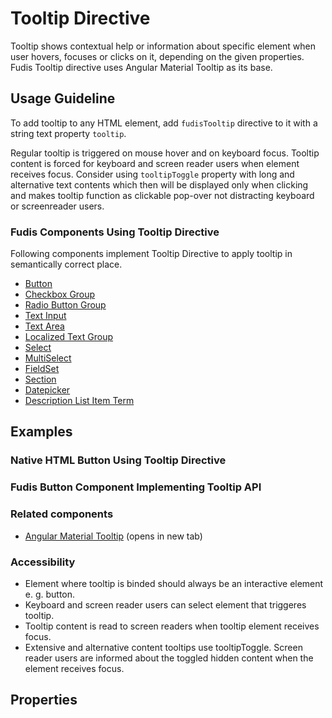 
<Meta title="Directives/Tooltip" />

# Tooltip Directive

Tooltip shows contextual help or information about specific element when user hovers, focuses or clicks on it, depending on the given properties.
Fudis Tooltip directive uses Angular Material Tooltip as its base.

## Usage Guideline

To add tooltip to any HTML element, add `fudisTooltip` directive to it with a string text property `tooltip`.

Regular tooltip is triggered on mouse hover and on keyboard focus. Tooltip content is forced for keyboard and screen reader users when element receives focus.
Consider using `tooltipToggle` property with long and alternative text contents which then will be displayed only when clicking and makes tooltip function as clickable pop-over not distracting keyboard or screenreader users.

### Fudis Components Using Tooltip Directive

Following components implement Tooltip Directive to apply tooltip in semantically correct place.

- [Button](/docs/components-button--documentation)
- [Checkbox Group](/docs/components-form-checkbox-group--documentation)
- [Radio Button Group](/docs/components-form-radio-button-group--documentation)
- [Text Input](/docs/components-form-text-input--documentation)
- [Text Area](/docs/components-form-text-area--documentation)
- [Localized Text Group](/docs/components-form-localized-text-group--documentation)
- [Select](/docs/components-form-select-select--documentation)
- [MultiSelect](/docs/components-form-select-multiselect--documentation)
- [FieldSet](/docs/components-form-field-set--documentation)
- [Section](/docs/components-section--documentation)
- [Datepicker](/docs/components-form-date-datepicker--documentation)
- [Description List Item Term](/docs/components-description-list--documentation)

## Examples

### Native HTML Button Using Tooltip Directive

<Canvas of={TooltipStories.ExampleWithNativeButton} />

### Fudis Button Component Implementing Tooltip API

<Canvas of={TooltipStories.ExampleWithFudisButton} />

### Related components

- [Angular Material Tooltip](https://material.angular.io/components/tooltip/overview) (opens in new tab)

### Accessibility

- Element where tooltip is binded should always be an interactive element e. g. button.
- Keyboard and screen reader users can select element that triggeres tooltip.
- Tooltip content is read to screen readers when tooltip element receives focus.
- Extensive and alternative content tooltips use tooltipToggle. Screen reader users are informed about the toggled hidden content when the element receives focus.

## Properties

<ArgTypes of={TooltipDirective} exclude={tooltipExclude} />
